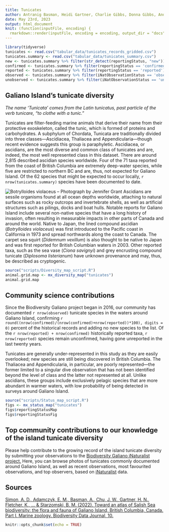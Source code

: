 ```yaml
---
title: Tunicates
author: Antranig Basman, Heidi Gartner, Charlie Gibbs, Donna Gibbs, Andy Lamb, Andrew Simon
date: May 23rd, 2023
output: html_document
knit: (function(inputFile, encoding) {
  rmarkdown::render(inputFile, encoding = encoding, output_dir = "docs") })
---
```


```r
library(tidyverse)
tunicates <- read.csv("tabular_data/tunicates_records_gridded.csv")
tunicates.summary <- read.csv("tabular_data/tunicates_summary.csv")
new <- tunicates.summary %>% filter(str_detect(reportingStatus, "new")) 
confirmed <- tunicates.summary %>% filter(reportingStatus == 'confirmed') 
reported <- tunicates.summary %>% filter(reportingStatus == 'reported') 
observed <- tunicates.summary %>% filter(iNatObservationStatus == 'observed') 
unobserved <- tunicates.summary %>% filter(iNatObservationStatus == 'unobserved') 
```

## Galiano Island's tunicate diversity

*The name ‘Tunicata’ comes from the Latin tunicatus, past particle of the verb tunicare,
“to clothe with a tunic.”*

Tunicates are filter-feeding marine animals that derive their name from their protective exoskeleton, called the tunic, which is formed of proteins and carbohydrates. A subphylum of Chordata, Tunicata are traditionally divided into three classes—Ascidiacea, Thaliacea and Appendicularia—though recent evidence suggests this group is paraphyletic. Ascidiacea, or ascidians, are the most diverse and common class of tunicates and are, indeed, the most well represented class in this dataset. There are around 2,815 described ascidian species worldwide. Four of the 71 taxa reported from the coast of British Columbia are extremely deep-water species, while five are restricted to northern BC and are, thus, not expected for Galiano Island. Of the 62 species that might be expected to occur locally, `r nrow(tunicates.summary)` species have been documented to date.

![*Botrylloides violaceus* – Photograph by Jennifer Grant](media/Botrylloides_violaceus_Jennifer_Grant.jpg)
Ascidians are sessile organisms found at all ocean depths worldwide, attaching to natural surfaces such as rocky outcrops and invertebrate shells, as well as artificial structures such as pilings, docks and boat hulls. Notable reports for Galiano Island include several non-native species that have a long history of invasion, often resulting in measurable impacts in other parts of Canada and around the world. Native to Japan, the lined compound ascidian (*Botrylloides violaceus*) was first introduced to the Pacific coast in California in 1973 and spread northwards along the coast to Canada. The carpet sea squirt (*Didemnum vexillum*) is also thought to be native to Japan and was first reported for British Columbian waters in 2003. Other reported taxa, such as the sea vase (*Ciona savignyi*) and grey encrusting compound tunicate (*Diplosoma listerianum*) have unknown provenance and may, thus, be described as cryptogenic.


```r
source("scripts/Diversity_map_script.R")
animal.grid.map <- mx_diversity_map("tunicates")
animal.grid.map
```

## Community science contributions

Since the Biodiversity Galiano project began in 2016, our community has documented `r nrow(observed)` tunicate species in the waters around Galiano Island, confirming `r round((nrow(confirmed)/(nrow(confirmed)+nrow(reported))*100), digits = 0)` percent of the historical records and adding no new species to the list. Of the `r nrow(reported) + nrow(confirmed)` historically reported taxa, `r nrow(reported)` species remain unconfirmed, having gone unreported in the last twenty years.

Tunicates are generally under-represented in this study as they are easily overlooked; new species are still being discovered in British Columbia. The Thaliacea and Appendicularia, in particular, are poorly represented—the former limited to a singular dive observation that has not been identified beyond the level of class and the latter not represented at all. Unlike ascidians, these groups include exclusively pelagic species that are more abundant in warmer waters, with low probability of being detected in surveys around Galiano Island.

```r
source("scripts/Status_map_script.R")
figs <- mx_status_map("tunicates")
figs$reportingStatusMap
figs$reportingStatusFig
```

## Top community contributions to our knowledge of the island tunicate diversity

Please help contribute to the growing record of the island tunicate diversity by submitting your observations to the [Biodiversity Galiano iNaturalist project.](http://inaturalist.org/projects/biodiversity-galiano-island) Here, you can browse photos of tunicates commonly documented around Galiano Island, as well as recent observations, most favourited observations, and top observers, based on [iNaturalist](http://inaturalist.org/) data.

<span class="mxcw-nonLeafletPane mxcw-paneName-TopContributions html-widget leaflet"></span>

## Sources

[Simon, A. D., Adamczyk, E. M., Basman, A., Chu, J. W., Gartner, H. N., Fletcher, K., ... & Starzomski, B. M. (2022). Toward an atlas of Salish Sea biodiversity: the flora and fauna of Galiano Island, British Columbia, Canada. Part I. Marine zoology. Biodiversity Data Journal, 10.](https://bdj.pensoft.net/article/76050/)

```r
knitr::opts_chunk$set(echo = TRUE)
```
